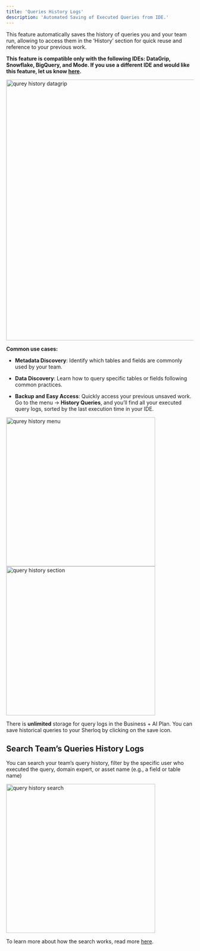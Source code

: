 ```yaml
---
title: 'Queries History Logs'
description: 'Automated Saving of Executed Queries from IDE.'
---
```


This feature automatically saves the history of queries you and your team run, allowing to access them in the ‘History’ section for quick reuse and reference to your previous work.

<Note> **This feature is compatible only with the following IDEs: DataGrip, Snowflake, BigQuery, and Mode. If you use a different IDE and would like this feature, let us know [here](https://www.sherloqdata.io/other-editor).** </Note>

<img width="700" alt="qurey history datagrip" src="/images/query_history_dg.png" />

**Common use cases:**

* **Metadata Discovery**: Identify which tables and fields are commonly used by your team.

* **Data Discovery**: Learn how to query specific tables or fields following common practices.

* **Backup and Easy Access**: Quickly access your previous unsaved work.
  Go to the menu → **History Queries**, and you’ll find all your executed query logs, sorted by the last execution time in your IDE.

<img width="400" alt="qurey history menu" src="/images/query_history_menu.png" />

<img width="400" alt="query history section" src="/images/query_history_section.png" />

<Check> There is **unlimited** storage for query logs in the Business + AI Plan. </Check>
<Check> You can save historical queries to your Sherloq by clicking on the save icon. </Check>

## Search Team’s Queries History Logs

You can search your team’s query history, filter by the specific user who executed the query, domain expert, or asset name (e.g., a field or table name)

<img width="400" alt="query history search" src="/images/query_history_search.png" />

<Note> To learn more about how the search works, read more [here](/queryhistory_search). </Note>